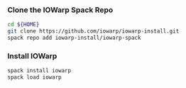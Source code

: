 ### Clone the IOWarp Spack Repo
```bash
cd ${HOME}
git clone https://github.com/iowarp/iowarp-install.git
spack repo add iowarp-install/iowarp-spack
```

### Install IOWarp
```bash
spack install iowarp
spack load iowarp
``` 